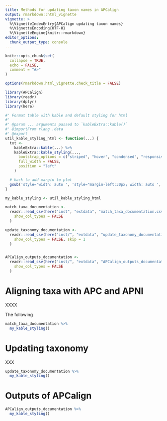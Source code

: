 ```yaml
---
title: Methods for updating taxon names in APCalign
output: rmarkdown::html_vignette
vignette: >
  %\VignetteIndexEntry{APCalign updating taxon names}
  %\VignetteEncoding{UTF-8}
  %\VignetteEngine{knitr::rmarkdown}
editor_options:
  chunk_output_type: console
---
```


```r
knitr::opts_chunk$set(
  collapse = TRUE,
  echo = FALSE,
  comment = "#>"
)

options(rmarkdown.html_vignette.check_title = FALSE)

library(APCalign)
library(readr)
library(dplyr)
library(here)

#' Format table with kable and default styling for html
#'
#' @param ... arguments passed to `kableExtra::kable()`
#' @importFrom rlang .data
#' @export
util_kable_styling_html <- function(...) {
  txt <-
    kableExtra::kable(...) %>%
    kableExtra::kable_styling(...,
      bootstrap_options = c("striped", "hover", "condensed", "responsive"),
      full_width = FALSE,
      position = "left"
    )

  # hack to add margin to plot
  gsub('style="width: auto ', 'style="margin-left:30px; width: auto ', txt)
}

my_kable_styling <- util_kable_styling_html

match_taxa_documentation <-
  readr::read_csv(here("inst", "extdata", "match_taxa_documentation.csv"),
    show_col_types = FALSE
  )

update_taxonomy_documentation <-
  readr::read_csv(here("inst/", "extdata", "update_taxonomy_documentation.csv"),
    show_col_types = FALSE, skip = 1
  )


APCalign_outputs_documentation <-
  readr::read_csv(here("inst/", "extdata", "APCalign_outputs_documentation.csv"),
    show_col_types = FALSE
  )
```

# Aligning taxa with APC and APNI

XXXX

The following 

```r
match_taxa_documentation %>%
  my_kable_styling()
```


# Updating taxonomy

XXX
```r
update_taxonomy_documentation %>%
  my_kable_styling()
```

# Outputs of APCalign

```r
APCalign_outputs_documentation %>%
  my_kable_styling()
```
